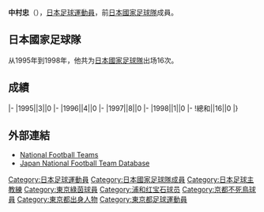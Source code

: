 {{Infobox football biography
|name=中村 忠
|image=
|fullname=中村 忠
|birth_date={{Birth date and age|1971|6|10}}
|cityofbirth=[[東京都|東京都]]
|countryofbirth=[[日本|日本]]
|height=1.75 m
|position=[[中场|中场]]
|currentclub=
|years=1990-1999<br />1999<br />2000-2004
|clubs=[[東京綠茵|読売/川崎綠茵]]<br />[[浦和紅鑽|浦和紅鑽]]<br />[[京都不死鳥|京都不死鳥]]
|caps(goals)=
|nationalyears=1995-1998
|nationalteam=[[日本國家足球隊|日本]]
|nationalcaps(goals)=16 (0)
}}
'''中村忠'''（{{Bd|1971年|6月10日||}}），[[日本|日本]][[足球|足球]][[運動員|運動員]]，前[[日本國家足球隊|日本國家足球隊]]成員。

==日本國家足球隊==
从1995年到1998年，他共为[[日本國家足球隊|日本國家足球隊]]出场16次。

==成績==
{{Football player national team statistics|JPN}}
|-
|1995||3||0
|-
|1996||4||0
|-
|1997||8||0
|-
|1998||1||0
|-
!總和||16||0
|}

==外部連結==
{{Reflist}}
*[http://www.national-football-teams.com/v2/player.php?id=13889 National Football Teams]{{Wayback|url=http://www.national-football-teams.com/v2/player.php?id=13889 |date=20121015195340 }}
*[https://web.archive.org/web/20130921185319/http://www.japannationalfootballteam.com/en/players/nakamura_tadashi.html Japan National Football Team Database]

{{Japan-sport-bio-stub}}
{{Soccer-player-stub}}

[[Category:日本足球運動員|Category:日本足球運動員]]
[[Category:日本國家足球隊成員|Category:日本國家足球隊成員]]
[[Category:日本足球主教練|Category:日本足球主教練]]
[[Category:東京綠茵球員|Category:東京綠茵球員]]
[[Category:浦和红宝石球员|Category:浦和红宝石球员]]
[[Category:京都不死鳥球員|Category:京都不死鳥球員]]
[[Category:東京都出身人物|Category:東京都出身人物]]
[[Category:東京都足球運動員|Category:東京都足球運動員]]